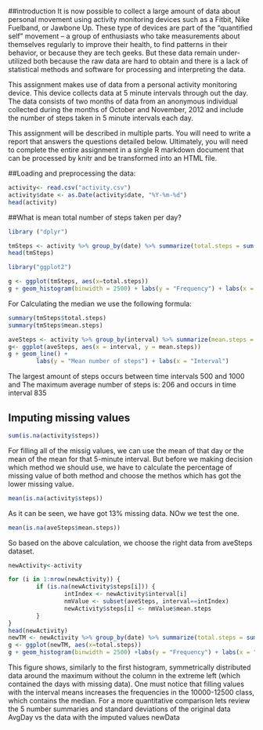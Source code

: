 ```r

```
##introduction 
It is now possible to collect a large amount of data about personal movement using activity monitoring devices such as a Fitbit, Nike Fuelband, or Jawbone Up. These type of devices are part of the “quantified self” movement – a group of enthusiasts who take measurements about themselves regularly to improve their health, to find patterns in their behavior, or because they are tech geeks. But these data remain under-utilized both because the raw data are hard to obtain and there is a lack of statistical methods and software for processing and interpreting the data.

This assignment makes use of data from a personal activity monitoring device. This device collects data at 5 minute intervals through out the day. The data consists of two months of data from an anonymous individual collected during the months of October and November, 2012 and include the number of steps taken in 5 minute intervals each day.

This assignment will be described in multiple parts. You will need to write a report that answers the questions detailed below. Ultimately, you will need to complete the entire assignment in a single R markdown document that can be processed by knitr and be transformed into an HTML file.

##Loading and preprocessing the data:

```r
activity<- read.csv("activity.csv")
activity$date <- as.Date(activity$date, "%Y-%m-%d")
head(activity)
```

##What is mean total number of steps taken per day?

```r
library ("dplyr")
```
```r
tmSteps <- activity %>% group_by(date) %>% summarize(total.steps = sum(steps, na.rm = T), mean.steps = mean(steps, na.rm = T))
head(tmSteps)
```
```r
library("ggplot2")
```
```r
g <- ggplot(tmSteps, aes(x=total.steps))
g + geom_histogram(binwidth = 2500) + labs(y = "Frequency") + labs(x = "Total steps/day")
```

For Calculating the median we use the following formula:
        
```r
summary(tmSteps$total.steps)
summary(tmSteps$mean.steps)
```
```r
aveSteps <- activity %>% group_by(interval) %>% summarize(mean.steps = mean(steps, na.rm = T))
g<- ggplot(aveSteps, aes(x = interval, y = mean.steps))
g + geom_line() + 
        labs(y = "Mean number of steps") + labs(x = "Interval")
```
The largest amount of steps occurs between time intervals 500 and 1000 and The maximum average number of steps is: 206 and occurs in time interval 835

## Imputing missing values

```r
sum(is.na(activity$steps))
```

For filling all of the missig values, we can use the mean of that day or the mean of the mean for that 5-minute interval.
But before we making decision which method we should use, we have to calculate the percentage of missing value of both method and choose the methos which has got the
lower missing value.

```r
mean(is.na(activity$steps))
```
As it can be seen, we have got 13% missing data. NOw we test the one.

```r
mean(is.na(aveSteps$mean.steps))
```

So based on the above calculation, we choose the right data from aveSteps dataset.

```r
newActivity<-activity

for (i in 1:nrow(newActivity)) {
        if (is.na(newActivity$steps[i])) {
                intIndex <- newActivity$interval[i]
                nmValue <- subset(aveSteps, interval==intIndex)
                newActivity$steps[i] <- nmValue$mean.steps
        }
}
head(newActivity)
newTM <- newActivity %>% group_by(date) %>% summarize(total.steps = sum(steps, na.rm = T))
g <- ggplot(newTM, aes(x=total.steps))
g + geom_histogram(binwidth = 2500) +labs(y = "Frequency") + labs(x = "Total steps/day")
```
This figure shows, similarly to the first histogram, symmetrically distributed data around the maximum without the column in the extreme left (which contained the days with missing data). One must notice that filling values with the interval means increases the frequencies in the 10000-12500 class, which contains the median.
For a more quantitative comparison lets review the 5 number summaries and standard deviations of the original data AvgDay vs the data with the imputed values newData

